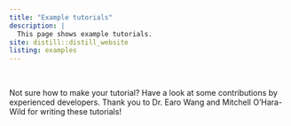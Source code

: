 ```yaml
---
title: "Example tutorials"
description: |
  This page shows example tutorials.
site: distill::distill_website
listing: examples
---
```



<br>

Not sure how to make your tutorial? Have a look at some contributions by experienced developers. Thank you to Dr. Earo Wang and Mitchell O'Hara-Wild for writing these tutorials!
